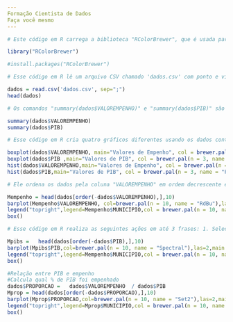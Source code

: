 ---
Formação Cientista de Dados
Faça você mesmo
---

```{r}
# Este código em R carrega a biblioteca "RColorBrewer", que é usada para criar paletas de cores personalizadas em gráficos.

library("RColorBrewer")

#install.packages("RColorBrewer")
```


```{r}
# Esse código em R lê um arquivo CSV chamado 'dados.csv' com ponto e vírgula como separador e em seguida mostra as primeiras linhas desse arquivo usando a função 'head'.

dados = read.csv('dados.csv', sep=";")
head(dados)
```


```{r}
# Os comandos "summary(dados$VALOREMPENHO)" e "summary(dados$PIB)" são utilizados para gerar um resumo estatístico das variáveis "VALOREMPENHO" e "PIB" contidas no conjunto de dados "dados". Isso inclui estatísticas como média, mediana, mínimo, máximo e quartis para cada uma dessas variáveis.

summary(dados$VALOREMPENHO)
summary(dados$PIB)
```


```{r warning=FALSE}
# Esse código em R cria quatro gráficos diferentes usando os dados contidos em duas variáveis, VALOREMPENHO e PIB, de um objeto chamado "dados". Ele cria dois gráficos de caixa (boxplot) e dois histogramas, utilizando paletas de cores específicas ("Paired" e "Pastel1") para cada conjunto de gráficos. Além disso, desabilita a exibição de valores extremos nos gráficos de caixa usando "outline = F". Os gráficos têm títulos relacionados aos dados que representam.

boxplot(dados$VALOREMPENHO, main="Valores de Empenho", col = brewer.pal(n = 3, name = "Paired"), outline = F )
boxplot(dados$PIB ,main="Valores de PIB", col = brewer.pal(n = 3, name = "Pastel1"), outline = F )
hist(dados$VALOREMPENHO,main="Valores de Empenho", col = brewer.pal(n = 3, name = "Paired"))
hist(dados$PIB,main="Valores de PIB", col = brewer.pal(n = 3, name = "Pastel1"), outline = F )
```


```{r}
# Ele ordena os dados pela coluna "VALOREMPENHO" em ordem decrescente e seleciona as 10 primeiras linhas, armazenando esse resultado na variável "Mempenho". Em seguida, cria um gráfico de barras (barplot) usando os valores da coluna "VALOREMPENHO" de "Mempenho". As barras são coloridas usando uma paleta de cores da biblioteca "RColorBrewer" com 10 cores, e o título do gráfico é definido como "Maiores Empenhos". Adiciona uma legenda no canto superior direito do gráfico com os nomes dos municípios contidos na coluna "MUNICIPIO" de "Mempenho". As cores da legenda correspondem às cores das barras do gráfico. Por fim, adiciona uma caixa em torno do gráfico usando a função "box()".

Mempenho = head(dados[order(-dados$VALOREMPENHO),],10)
barplot(Mempenho$VALOREMPENHO, col=brewer.pal(n = 10, name = "RdBu"),las=2,main = "Maiores Empenhos")
legend("topright",legend=Mempenho$MUNICIPIO,col = brewer.pal(n = 10, name = "RdBu"), lty=1:2, cex=0.8, ncol = 2,lwd=4)
box()
```


```{r}
# Esse código em R realiza as seguintes ações em até 3 frases: 1. Seleciona as 10 primeiras linhas do dataframe 'dados' com os maiores valores de PIB e armazena em 'Mpibs'. 2. Cria um gráfico de barras (barplot) usando os valores de PIB de 'Mpibs' com cores definidas pela paleta "Spectral". 3. Adiciona uma legenda no canto superior direito do gráfico com os nomes dos municípios de 'Mempenho$MUNICIPIO' usando as mesmas cores da paleta "Spectral" e formatando a legenda. O código não é totalmente claro, pois faz referência a objetos não definidos (como 'dados' e 'Mempenho'), e alguns detalhes do contexto estão ausentes para uma compreensão completa.

Mpibs =   head(dados[order(-dados$PIB),],10)
barplot(Mpibs$PIB,col=brewer.pal(n = 10, name = "Spectral"),las=2,main = "Maiores PIBS")
legend("topright",legend=Mempenho$MUNICIPIO,col = brewer.pal(n = 10, name = "Spectral"), lty=1:2, cex=0.8, ncol = 2,lwd=4)
box()
```


```{r}
#Relação entre PIB e empenho
#Calcula qual % de PIB foi empenhado
dados$PROPORCAO =   dados$VALOREMPENHO  / dados$PIB 
Mprop = head(dados[order(-dados$PROPORCAO),],10)
barplot(Mprop$PROPORCAO,col=brewer.pal(n = 10, name = "Set2"),las=2,main = "Maiores Gastos em Proporção ao PIB")
legend("topright",legend=Mprop$MUNICIPIO,col = brewer.pal(n = 10, name = "Set2"), lty=1:2, cex=0.8, ncol = 2,lwd=4)
box()

```
